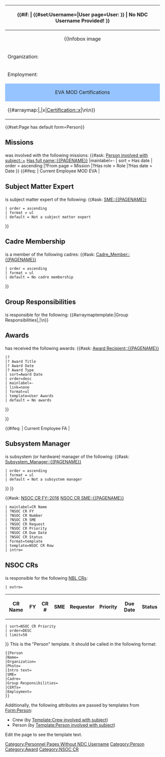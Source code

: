 <includeonly>
{| class="smw-style-infobox-table"
! class="smw-style-infobox-table-header" colspan="2" | {{PAGENAME}}

{{#if: {{{Username|}}} | {{User Links|{{{Username|}}} }}{{#set:Username={{{Username|}}}|User page=User:{{{Username|}}} }}  | No NDC Username Provided![[Category:Personnel Pages Without NDC Username]] }}
|-
| style="text-align: center;" colspan="2" | 
{{Infobox image 
    | Image = {{{Photo|}}}
    | Set property = Has photo 
}} {{#if: {{{Photo|}}} | {{#set: Has photo={{{Photo|}}} }} | }}
|-
! Organization:
| {{#if: {{{Organization|}}} | [[Organization::{{{Organization|}}}]] | }}
|-
! Employment:
| {{#if: {{{Employment|}}} | [[Employment::{{{Employment|}}}]] | }}
|-
! style="text-align: center; background-color:#96c4ff;" colspan="2" | EVA MOD Certifications
|-
|{{#arraymap:{{{Certification|}}}|,|x|[[Certification::x]]|\n\n}}
|}<!-- 

End of infobox table

-->
{{{Intro text|}}}
[[Category:Person]]{{#set:Page has default form=Person}}
<h2> Missions </h2>
{{PAGENAME}} was involved with the following missions:
{{#ask: [[Person involved with subject::+]] [[Has full name::{{PAGENAME}}]]
|mainlabel=-
| sort = Has date
| order = ascending
|?From page = Mission
|?Has role = Role
|?Has date = Date
}}
{{#ifeq: {{{Employment|}}} {{{Organization|}}} | Current Employee MOD EVA | 
<h2> Subject Matter Expert </h2>
{{PAGENAME}} is subject matter expert of the following:
{{#ask: [[SME::{{PAGENAME}}]]
 | order = ascending 
 | format = ul
 | default = Not a subject matter expert
}}
<h2> Cadre Membership </h2>
{{PAGENAME}} is a member of the following cadres:
{{#ask: [[Cadre_Member::{{PAGENAME}}]]
 | order = ascending 
 | format = ul
 | default = No cadre membership
}}
<h2> Group Responsibilities </h2>
{{PAGENAME}} is responsible for the following:
{{#arraymaptemplate:{{{Group Responsibilities|}}}|Group Responsibilities|,|\n}}

<h2> Awards </h2>
{{PAGENAME}} has received the following awards:
{{#ask: [[Category:Award]] [[Award Recipient::{{PAGENAME}}]]
 |?
 |? Award Title
 |? Award Date
 |? Award Type
 | sort=Award Date
 | order=desc
 | mainlabel=-
 | link=none
 | format=ul
 | template=User Awards
 | default = No awards
}}


}}

{{{Console manning|}}}
{{#ifeq: {{{Employment|}}} {{{Organization|}}} | Current Employee FA | 
<h2> Subsystem Manager </h2>
{{PAGENAME}} is subsystem (or hardware) manager of the following:
{{#ask: [[Subsystem_Manager::{{PAGENAME}}]]
 | order = ascending 
 | format = ul
 | default = Not a subsystem manager
}}
}}

{{#ask: [[Category:NSOC CR]] [[NSOC CR FY::2016]] [[NSOC CR SME::{{PAGENAME}}]]
 | mainlabel=CR Name
 | ?NSOC CR FY
 | ?NSOC CR Number
 | ?NSOC CR SME 
 | ?NSOC CR Request
 | ?NSOC CR Priority
 | ?NSOC CR Due Date
 | ?NSOC CR Status
 | format=template
 | template=NSOC CR Row
 | intro=<h2>NSOC CRs</h2>{{PAGENAME}} is responsible for the following [[NBL CRs]]:
<table class="wikitable sortable"><tr>
<th>CR Name</th>
<th>FY</th>
<th>CR #</th>
<th>SME</th>
<th>Requestor</th>
<th>Priority</th>
<th>Due Date</th>
<th>Status</th>
</tr>
 | outro=</table>
 | sort=NSOC CR Priority
 | order=DESC
 | limit=50
}}
</includeonly><noinclude>
This is the "Person" template.
It should be called in the following format:
<pre>
{{Person
|Name=
|Organization=
|Photo=
|Intro text=
|SME=
|Cadre=
|Group Responsibilities= 
|CERTs=
|Employment=
}}
</pre>
Additionally, the following attributes are passed by templates from [[Form:Person]]:
* Crew (by [[Template:Crew involved with subject]])
* Person (by [[Template:Person involved with subject]])

Edit the page to see the template text.
</noinclude>